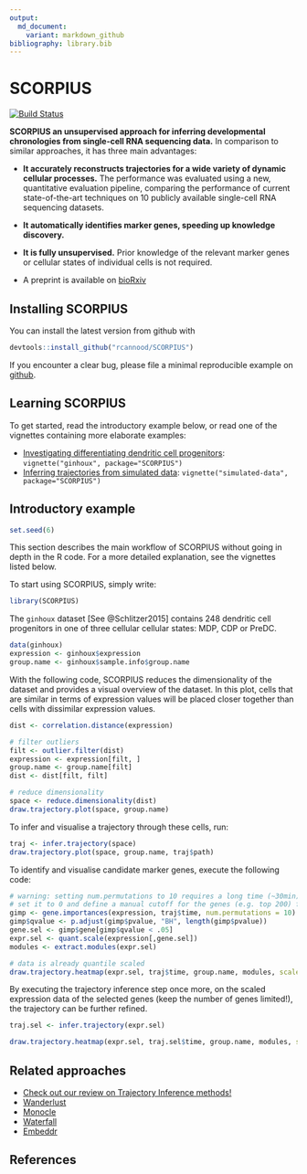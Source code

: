 ```yaml
---
output:
  md_document:
    variant: markdown_github
bibliography: library.bib
---
```


<!-- github markdown built using 
rmarkdown::render("README.Rmd", output_format = "md_document")
-->

# SCORPIUS

[![Build Status](https://travis-ci.org/rcannood/SCORPIUS.png?branch=master)](https://travis-ci.org/rcannood/SCORPIUS)

**SCORPIUS an unsupervised approach for inferring developmental chronologies from single-cell
RNA sequencing data.** In comparison to similar approaches, it has three main advantages:

* **It accurately reconstructs trajectories for a wide variety of dynamic 
  cellular processes.** The performance was evaluated using a new, quantitative 
  evaluation pipeline, comparing the performance of current state-of-the-art techniques
  on 10 publicly available single-cell RNA sequencing datasets. 
  
* **It automatically identifies marker genes, speeding up knowledge discovery.**
  
* **It is fully unsupervised.** Prior knowledge of the relevant marker genes or 
  cellular states of individual cells is not required.
  
* A preprint is available on [bioRxiv](http://biorxiv.org/content/early/2016/10/06/079509)
  
## Installing SCORPIUS

You can install the latest version from github with

```R
devtools::install_github("rcannood/SCORPIUS")
```

<!--
You can install:

* the latest released version from CRAN with

    ```R
    install.packages("SCORPIUS")
    ```

* the latest development version from github with

    ```R
    devtools::install_github("rcannood/SCORPIUS")
    ```
-->

If you encounter a clear bug, please file a minimal reproducible example on [github](https://github.com/rcannood/SCORPIUS/issues). 

## Learning SCORPIUS

To get started, read the introductory example below, or read one of the vignettes containing more elaborate examples:

* [Investigating differentiating dendritic cell progenitors](vignettes/ginhoux.md): `vignette("ginhoux", package="SCORPIUS")`
* [Inferring trajectories from simulated data](vignettes/simulated-data.md): `vignette("simulated-data", package="SCORPIUS")`

## Introductory example

```r
set.seed(6)
```

This section describes the main workflow of SCORPIUS without going in depth in the R code. For a more detailed explanation, see the vignettes listed below.

To start using SCORPIUS, simply write:
```r
library(SCORPIUS)
```


The `ginhoux` dataset [See @Schlitzer2015] contains 248 dendritic cell progenitors in one of three cellular cellular states: MDP, CDP or PreDC.
```r
data(ginhoux)
expression <- ginhoux$expression
group.name <- ginhoux$sample.info$group.name
```


With the following code, SCORPIUS reduces the dimensionality of the dataset and provides a visual overview of the dataset. 
In this plot, cells that are similar in terms of expression values will be placed closer together than cells with dissimilar expression values.

```r
dist <- correlation.distance(expression)

# filter outliers
filt <- outlier.filter(dist)
expression <- expression[filt, ]
group.name <- group.name[filt]
dist <- dist[filt, filt]

# reduce dimensionality
space <- reduce.dimensionality(dist)
draw.trajectory.plot(space, group.name)
```


To infer and visualise a trajectory through these cells, run:
```r
traj <- infer.trajectory(space)
draw.trajectory.plot(space, group.name, traj$path)
```


To identify and visualise candidate marker genes, execute the following code:
```r
# warning: setting num.permutations to 10 requires a long time (~30min) to run!
# set it to 0 and define a manual cutoff for the genes (e.g. top 200) for a much shorter execution time.
gimp <- gene.importances(expression, traj$time, num.permutations = 10) 
gimp$qvalue <- p.adjust(gimp$pvalue, "BH", length(gimp$pvalue))
gene.sel <- gimp$gene[gimp$qvalue < .05]
expr.sel <- quant.scale(expression[,gene.sel])
modules <- extract.modules(expr.sel)

# data is already quantile scaled
draw.trajectory.heatmap(expr.sel, traj$time, group.name, modules, scale.features = F)
```

By executing the trajectory inference step once more, on the scaled expression data of the selected genes
(keep the number of genes limited!), the trajectory can be further refined.
```r
traj.sel <- infer.trajectory(expr.sel)

draw.trajectory.heatmap(expr.sel, traj.sel$time, group.name, modules, scale.features = F)
```

## Related approaches

* [Check out our review on Trajectory Inference methods!](http://onlinelibrary.wiley.com/doi/10.1002/eji.201646347/full)
* [Wanderlust](http://www.c2b2.columbia.edu/danapeerlab/html/wanderlust.html)
* [Monocle](https://bioconductor.org/packages/release/bioc/html/monocle.html)
* [Waterfall](http://dx.doi.org/10.1016/j.stem.2015.07.013)
* [Embeddr](https://github.com/kieranrcampbell/embeddr)


## References
